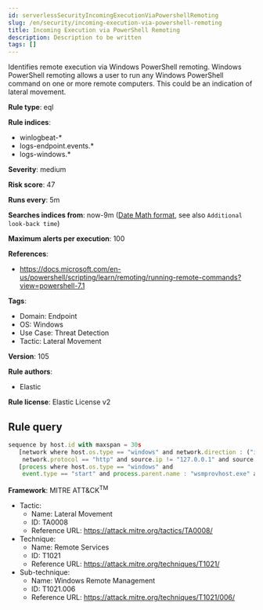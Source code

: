 ```yaml
---
id: serverlessSecurityIncomingExecutionViaPowershellRemoting
slug: /en/security/incoming-execution-via-powershell-remoting
title: Incoming Execution via PowerShell Remoting
description: Description to be written
tags: []
---
```


<div id="incoming-execution-via-powershell-remoting"></div>

Identifies remote execution via Windows PowerShell remoting. Windows PowerShell remoting allows a user to run any Windows PowerShell command on one or more remote computers. This could be an indication of lateral movement.

**Rule type**: eql

**Rule indices**: 

* winlogbeat-*
* logs-endpoint.events.*
* logs-windows.*

**Severity**: medium

**Risk score**: 47

**Runs every**: 5m

**Searches indices from**: now-9m ([Date Math format](((ref))/common-options.html#date-math), see also <DocLink id="serverlessSecurityRulesUiCreate" section="set-the-rules-schedule">`Additional look-back time`</DocLink>)

**Maximum alerts per execution**: 100

**References**: 

* https://docs.microsoft.com/en-us/powershell/scripting/learn/remoting/running-remote-commands?view=powershell-7.1

**Tags**: 

* Domain: Endpoint
* OS: Windows
* Use Case: Threat Detection
* Tactic: Lateral Movement

**Version**: 105

**Rule authors**: 

* Elastic

**Rule license**: Elastic License v2

## Rule query

```js
sequence by host.id with maxspan = 30s
   [network where host.os.type == "windows" and network.direction : ("incoming", "ingress") and destination.port in (5985, 5986) and
    network.protocol == "http" and source.ip != "127.0.0.1" and source.ip != "::1"]
   [process where host.os.type == "windows" and 
    event.type == "start" and process.parent.name : "wsmprovhost.exe" and not process.executable : "?:\\Windows\\System32\\conhost.exe"]

```

**Framework**: MITRE ATT&CK<sup>TM</sup>

* Tactic:
    * Name: Lateral Movement
    * ID: TA0008
    * Reference URL: https://attack.mitre.org/tactics/TA0008/
* Technique:
    * Name: Remote Services
    * ID: T1021
    * Reference URL: https://attack.mitre.org/techniques/T1021/
* Sub-technique:
    * Name: Windows Remote Management
    * ID: T1021.006
    * Reference URL: https://attack.mitre.org/techniques/T1021/006/

